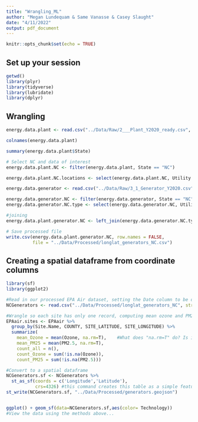 ```yaml
---
title: "Wrangling_ML"
author: "Megan Lundequam & Same Vanasse & Casey Slaught"
date: "4/11/2022"
output: pdf_document
---
```


```r
knitr::opts_chunk$set(echo = TRUE)
```


## Set up your session

```r
getwd()
library(plyr)
library(tidyverse)
library(lubridate)
library(dplyr)


```

## Wrangling
```r
energy.data.plant <- read.csv("../Data/Raw/2___Plant_Y2020_ready.csv", fileEncoding='UTF-8-BOM')

colnames(energy.data.plant)

summary(energy.data.plant$State)

# Select NC and data of interest
energy.data.plant.NC <- filter(energy.data.plant, State == "NC")

energy.data.plant.NC.locations <- select(energy.data.plant.NC, Utility.ID, Utility.Name, Plant.Code, Plant.Name, City, State, County, Latitude, Longitude, Primary.Purpose..NAICS.Code.)

```

```r
energy.data.generator <- read.csv("../Data/Raw/3_1_Generator_Y2020.csv", fileEncoding='UTF-8-BOM')

energy.data.generator.NC <- filter(energy.data.generator, State == "NC")
energy.data.generator.NC.type <- select(energy.data.generator.NC, Utility.ID, Utility.Name, Plant.Code, Plant.Name, State, County, Technology, Energy.Source.1)
```

```r
#joining
energy.data.plant.generator.NC <- left_join(energy.data.generator.NC.type, energy.data.plant.NC.locations, by = "Plant.Code")

```

```r
# Save processed file
write.csv(energy.data.plant.generator.NC, row.names = FALSE, 
          file = "../Data/Processed/longlat_generators_NC.csv")

```

## Creating a spatial dataframe from coordinate columns

```r

library(sf)
library(ggplot2)

#Read in our processed EPA Air dataset, setting the Date column to be dates
NCGenerators <- read.csv("../Data/Processed/longlat_generators_NC", stringsAsFactors = TRUE)

#Wrangle so each site has only one record, computing mean ozone and PM2.5 at that site
EPAair.sites <- EPAair %>% 
  group_by(Site.Name, COUNTY, SITE_LATITUDE, SITE_LONGITUDE) %>% 
  summarize(
    mean_Ozone = mean(Ozone, na.rm=T),    #What does "na.rm=T" do? Is it necessary? 
    mean_PM25 = mean(PM2.5, na.rm=T),
    count_all = n(),
    count_Ozone = sum(!is.na(Ozone)),
    count_PM25 = sum(!is.na(PM2.5)))

#Convert to a spatial dataframe
NCGenerators.sf <- NCGenerators %>% 
  st_as_sf(coords = c('Longitude','Latitude'),
           crs=4326) #this command creates this table as a simple feature. tell the code what to use as x and y coordinates and specify coordinate reference system 4326
st_write(NCGenerators.sf, "../Data/Processed/generators.geojson")


ggplot() + geom_sf(data=NCGenerators.sf,aes(color= Technology))
#View the data using the methods above...

```
